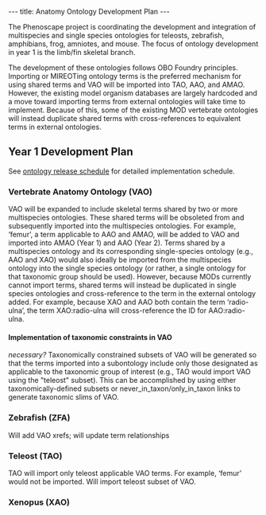 ---
title: Anatomy Ontology Development Plan
---

The Phenoscape project is coordinating the development and integration of multispecies and single species ontologies for teleosts, zebrafish, amphibians, frog, amniotes, and mouse.  The focus of ontology development in year 1 is the limb/fin skeletal branch.

The development of these ontologies follows OBO Foundry principles. Importing or MIREOTing ontology terms is the preferred mechanism for using shared terms and VAO will be imported into TAO, AAO, and AMAO. However, the existing model organism databases are largely hardcoded and a move toward importing terms from external ontologies will take time to implement. Because of this, some of the existing MOD vertebrate ontologies will instead duplicate shared terms with cross-references to equivalent terms in external ontologies.

== Year 1 Development Plan ==
See [[Ontologies#Release_Schedules_and_Features | ontology release schedule]] for detailed implementation schedule.

=== Vertebrate Anatomy Ontology (VAO) ===
VAO will be expanded to include skeletal terms shared by two or more multispecies ontologies. These shared terms will be obsoleted from and subsequently imported into the multispecies ontologies.  For example, ‘femur’, a term applicable to AAO and AMAO, will be added to VAO and imported into AMAO (Year 1) and AAO (Year 2).  Terms shared by a multispecies ontology and its corresponding single-species ontology (e.g., AAO and XAO) would also ideally be imported from the multispecies ontology into the single species ontology (or rather, a single ontology for that taxonomic group should be used). However, because MODs currently cannot import terms, shared terms will instead be duplicated in single species ontologies and cross-reference to the term in the external ontology added. For example, because XAO and AAO both contain the term ‘radio-ulna’, the term XAO:radio-ulna will cross-reference the ID for AAO:radio-ulna.

====Implementation of taxonomic constraints in VAO====
''necessary?''
Taxonomically constrained subsets of VAO will be generated so that the terms imported into a subontology include only those designated as applicable to the taxonomic group of interest (e.g., TAO would import VAO using the "teleost" subset). This can be accomplished by using either taxonomically-defined subsets or never_in_taxon/only_in_taxon links to generate taxonomic slims of VAO.

=== Zebrafish (ZFA) ===
Will add VAO xrefs; will update term relationships

=== Teleost (TAO) ===
TAO will import only teleost applicable VAO terms. For example, ‘femur’ would not be imported.
Will import teleost subset of VAO.

=== Xenopus (XAO) ===